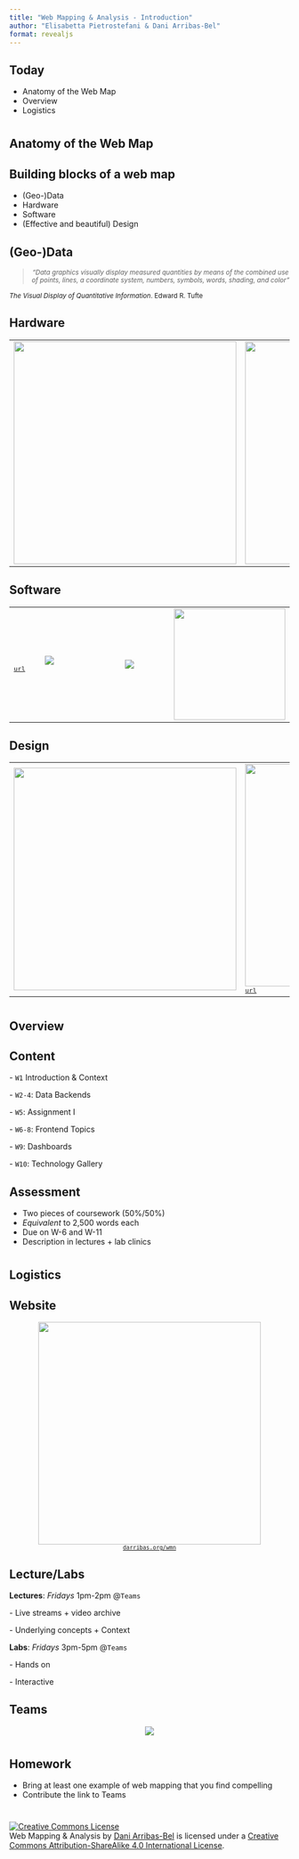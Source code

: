 ```yaml
---
title: "Web Mapping & Analysis - Introduction"
author: "Elisabetta Pietrostefani & Dani Arribas-Bel"
format: revealjs
---
```


## Today

- Anatomy of the Web Map
- Overview
- Logistics

#
## Anatomy of the Web Map
## {data-background=../slides/figs/gmaps.png data-background-size=contain}
## {data-background=../slides/figs/osm.png data-background-size=contain}
## {data-background=../slides/figs/cdrc_maps.png data-background-size=contain}

## Building blocks of a web map

<div class='fragment'>
- (Geo-)Data
- Hardware
- Software
- (Effective and beautiful) Design
</div>

## (Geo-)Data

<CENTER>
> <SMALL> *"Data graphics visually display measured quantities by means of the combined use of points, lines, a coordinate system, numbers, symbols, words, shading, and color"*</SMALL>
</CENTER>

<SMALL>
   *The Visual Display of Quantitative Information*. Edward R. Tufte
</SMALL>

## Hardware

<table>
<col width="50%">
<col width="50%">
<tr>
    <td><CENTER><img src="../slides/figs/paper_map.svg" height="400"></CENTER></td>
    <td><CENTER><img src="../slides/figs/server.jpg" height="400"></CENTER></td>
</tr>
</table>

## Software

<table>
<col width="33%">
<col width="33%">
<col width="33%">
<tr>
    <td><CENTER>![](../slides/figs/pen.jpg)</CENTER><SMALL>[`url`](https://www.flickr.com/photos/orangeacid/204163563)</SMALL></td>
    <td><CENTER>![](../slides/figs/qgis.png)</CENTER></td>
    <td><CENTER><img src="../slides/figs/code.png" height="200"></CENTER></td>
</tr>
</table>

## Design

<table>
<col width="50%">
<col width="50%">
<tr>
    <td><CENTER><img src="../slides/figs/bad_mashup.png" height="400"></CENTER></td>
    <td><CENTER><img src="../slides/figs/election_map.png" height="400"></CENTER><SMALL>[`url`](https://www.theguardian.com/us-news/ng-interactive/2016/nov/08/us-election-2016-results-live-clinton-trump?view=map&type=presidential)</SMALL></td>
</tr>
</table>

#
## Overview
## Content

<LEFT>
- `W1` Introduction & Context
</LEFT>

<LEFT>
    - `W2-4`: <span class='hlg'>Data Backends</span>
</LEFT>

<LEFT>
- `W5`: Assignment I
</LEFT>

<LEFT>
- `W6-8`: <span class='hlg'>Frontend Topics</span>
</LEFT>

<LEFT>
- `W9`: Dashboards
</LEFT>

<LEFT>
- `W10`: Technology Gallery
</LEFT>

## Assessment

- Two pieces of <span class='hlg'>coursework</span> (50%/50%)
- *Equivalent* to 2,500 words each
- Due on <span class='hlg'>W-6</span> and <span class='hlg'>W-11</span>
- Description in lectures + lab clinics

#
## Logistics

## Website

<CENTER>
    <img src="../slides/figs/course_website.png" height="400">
</CENTER>

<CENTER><SMALL>
[`darribas.org/wmn`](http://darribas.org/wmn/)
</SMALL></CENTER>

## Lecture/Labs

**Lectures**: *Fridays* 1pm-2pm @`Teams`

<LEFT>
- Live streams + video archive
</LEFT>

<LEFT>
- Underlying concepts + Context
</LEFT>

**Labs**: *Fridays* 3pm-5pm @`Teams`

<LEFT>
- Hands on
</LEFT>

<LEFT>
- Interactive
</LEFT>

## Teams

<CENTER>
    ![](../slides/figs/teams.png)
</CENTER>

#
## Homework

<div class='fragment'>

- Bring at least one example of <span class='hlg'>web mapping</span> that you find <span class='hlg'>compelling</span>
- Contribute the link to Teams
</div>

#
<a rel="license" href="http://creativecommons.org/licenses/by-sa/4.0/"><img alt="Creative Commons License" style="border-width:0" src="https://i.creativecommons.org/l/by-sa/4.0/88x31.png" /></a><br /><span xmlns:dct="http://purl.org/dc/terms/" property="dct:title">Web Mapping & Analysis</span> by <a xmlns:cc="http://creativecommons.org/ns#" href="http://darribas.org" property="cc:attributionName" rel="cc:attributionURL">Dani Arribas-Bel</a> is licensed under a <a rel="license" href="http://creativecommons.org/licenses/by-sa/4.0/">Creative Commons Attribution-ShareAlike 4.0 International License</a>.



